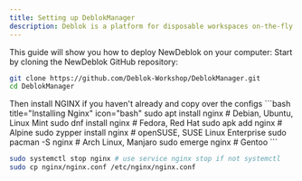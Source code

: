 ```yaml
---
title: Setting up DeblokManager
description: Deblok is a platform for disposable workspaces on-the-fly.
---
```


This guide will show you how to deploy NewDeblok on your computer:
<Steps>
  <Step>
    Start by cloning the NewDeblok GitHub repository:
```bash
git clone https://github.com/Deblok-Workshop/DeblokManager.git
cd DeblokManager
```
  </Step>
  <Step>
    Then install NGINX if you haven't already and copy over the configs
```bash title="Installing Nginx" icon="bash"
sudo apt install nginx # Debian, Ubuntu, Linux Mint
sudo dnf install nginx # Fedora, Red Hat
sudo apk add nginx # Alpine
sudo zypper install nginx # openSUSE, SUSE Linux Enterprise
sudo pacman -S nginx # Arch Linux, Manjaro
sudo emerge nginx # Gentoo
```

```bash title="Using DeblokManager's configs" icon="bash"
sudo systemctl stop nginx # use service nginx stop if not systemctl
sudo cp nginx/nginx.conf /etc/nginx/nginx.conf
```
  </Step>
</Steps>
